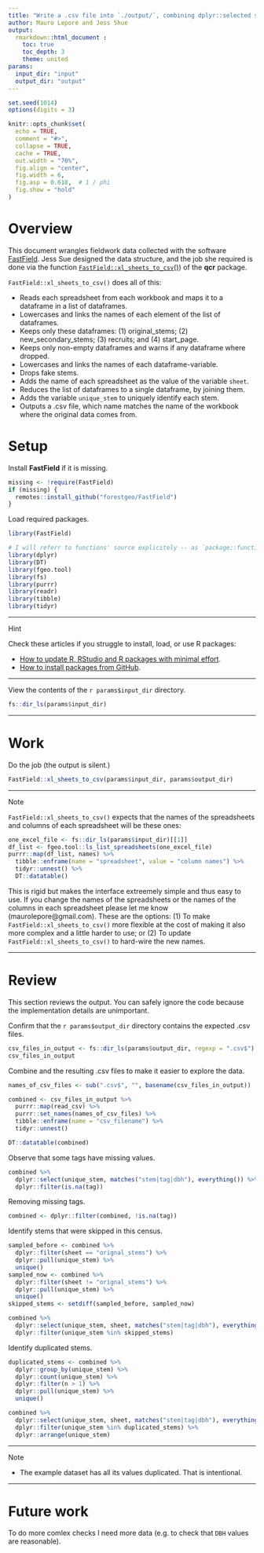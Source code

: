 ```yaml
---
title: "Write a .csv file into `./output/`, combining dplyr::selected spreadsheets from each workbook in `./input/`"
author: Mauro Lepore and Jess Shue
output: 
  rmarkdown::html_document :
    toc: true
    toc_depth: 3
    theme: united
params:
  input_dir: "input"
  output_dir: "output"
---
```


```r
set.seed(1014)
options(digits = 3)

knitr::opts_chunk$set(
  echo = TRUE,
  comment = "#>",
  collapse = TRUE,
  cache = TRUE,
  out.width = "70%",
  fig.align = "center",
  fig.width = 6,
  fig.asp = 0.618,  # 1 / phi
  fig.show = "hold"
)
```

# Overview

This document wrangles fieldwork data collected with the software [FastField](http://www.fastfieldforms.com/index.html). Jess Sue designed the data structure, and the job she required is done via the function [`FastField::xl_sheets_to_csv`()](xxx add link)) of the __qcr__ package.

`FastField::xl_sheets_to_csv()` does all of this:

* Reads each spreadsheet from each workbook and maps it to a dataframe in a list of dataframes.
* Lowercases and links the names of each element of the list of dataframes.
* Keeps only these dataframes: (1) original_stems; (2) new_secondary_stems; (3)
  recruits; and (4) start_page.
* Keeps only non-empty dataframes and warns if any dataframe where dropped.
* Lowercases and links the names of each dataframe-variable.
* Drops fake stems.
* Adds the name of each spreadsheet as the value of the variable `sheet`.
* Reduces the list of dataframes to a single dataframe, by joining them.
* Adds the variable `unique_stem` to uniquely identify each stem.
* Outputs a .csv file, which name matches the name of the workbook
  where the original data comes from.

# Setup

Install __FastField__ if it is missing.

```r
missing <- !require(FastField)
if (missing) {
  remotes::install_github("forestgeo/FastField")
}
```

Load required packages.

```r
library(FastField)

# I will referr to functions' source explicitely -- as `package::function()`
library(dplyr)
library(DT)
library(fgeo.tool)
library(fs)
library(purrr)
library(readr)
library(tibble)
library(tidyr)
```

---

Hint

Check these articles if you struggle to install, load, or use R packages:

* [How to update R, RStudio and R packages with minimal effort](https://goo.gl/ALpYxX).
* [How to install packages from GitHub](https://goo.gl/eUX2Br).

---

View the contents of the `r params$input_dir` directory.

```r
fs::dir_ls(params$input_dir)
```

---

# Work

Do the job (the output is silent.)

```r
FastField::xl_sheets_to_csv(params$input_dir, params$output_dir)
```

---

Note

`FastField::xl_sheets_to_csv()` expects that the names of the spreadsheets and columns of each spreadsheet will be these ones:

```r
one_excel_file <- fs::dir_ls(params$input_dir)[[1]]
df_list <- fgeo.tool::ls_list_spreadsheets(one_excel_file)
purrr::map(df_list, names) %>% 
  tibble::enframe(name = "spreadsheet", value = "column names") %>% 
  tidyr::unnest() %>% 
  DT::datatable()
```

This is rigid but makes the interface extreemely simple and thus easy to use. If you change the names of the spreadsheets or the names of the columns in each spreadsheet please let me know (maurolepore@gmail.com). These are the options: (1) To make `FastField::xl_sheets_to_csv()` more flexible at the cost of making it also more complex and a little harder to use; or (2) To update `FastField::xl_sheets_to_csv()` to hard-wire the new names.

---

# Review

This section reviews the output. You can safely ignore the code because the implementation details are unimportant.

Confirm that the `r params$output_dir` directory contains the expected .csv files.

```r
csv_files_in_output <- fs::dir_ls(params$output_dir, regexp = ".csv$")
csv_files_in_output
```

Combine and the resulting .csv files to make it easier to explore the data.

```r
names_of_csv_files <- sub(".csv$", "", basename(csv_files_in_output))

combined <- csv_files_in_output %>% 
  purrr::map(read_csv) %>% 
  purrr::set_names(names_of_csv_files) %>% 
  tibble::enframe(name = "csv_filename") %>% 
  tidyr::unnest()

DT::datatable(combined)
```

Observe that some tags have missing values.

```r
combined %>% 
  dplyr::select(unique_stem, matches("stem|tag|dbh"), everything()) %>% 
  dplyr::filter(is.na(tag))
```

Removing missing tags.

```r
combined <- dplyr::filter(combined, !is.na(tag))
```

Identify stems that were skipped in this census.

```r
sampled_before <- combined %>% 
  dplyr::filter(sheet == "orignal_stems") %>% 
  dplyr::pull(unique_stem) %>% 
  unique()
sampled_now <- combined %>% 
  dplyr::filter(sheet != "orignal_stems") %>% 
  dplyr::pull(unique_stem) %>% 
  unique()
skipped_stems <- setdiff(sampled_before, sampled_now)

combined %>% 
  dplyr::select(unique_stem, sheet, matches("stem|tag|dbh"), everything()) %>% 
  dplyr::filter(unique_stem %in% skipped_stems)
```

Identify duplicated stems.

```r
duplicated_stems <- combined %>% 
  dplyr::group_by(unique_stem) %>% 
  dplyr::count(unique_stem) %>% 
  dplyr::filter(n > 1) %>% 
  dplyr::pull(unique_stem) %>% 
  unique()

combined %>% 
  dplyr::select(unique_stem, sheet, matches("stem|tag|dbh"), everything()) %>% 
  dplyr::filter(unique_stem %in% duplicated_stems) %>% 
  dplyr::arrange(unique_stem)
```

---

Note

* The example dataset has all its values duplicated. That is intentional.

---

# Future work

To do more comlex checks I need more data (e.g. to check that `DBH` values are reasonable).
